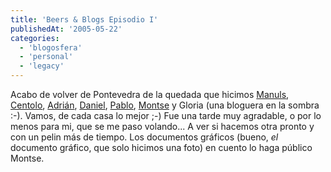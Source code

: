 ```yaml
---
title: 'Beers & Blogs Episodio I'
publishedAt: '2005-05-22'
categories:
  - 'blogosfera'
  - 'personal'
  - 'legacy'
---
```


Acabo de volver de Pontevedra de la quedada que hicimos [Manuls](http://manuls.bitacoras.com/), [Centolo](http://centoloman.inopia.net/), [Adrián](http://foobar.homeunix.org/blog/), [Daniel](http://comunisfera.blogspot.com/), [Pablo](http://abundando.blogspot.com/), [Montse](http://www.internetpolitica.com/) y Gloria (una bloguera en la sombra :-). Vamos, de cada casa lo mejor ;-) Fue una tarde muy agradable, o por lo menos para mi, que se me paso volando... A ver si hacemos otra pronto y con un pelin más de tiempo. Los documentos gráficos (bueno, _el_ documento gráfico, que solo hicimos una foto) en cuento lo haga público Montse.
